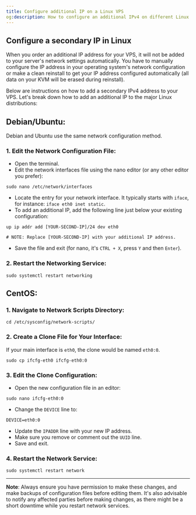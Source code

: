 ```yaml
---
title: Configure additional IP on a Linux VPS
og:description: How to configure an additional IPv4 on different Linux distributions, with examples for Debian Linux and Ubuntu
---
```


## Configure a secondary IP in Linux

When you order an additional IP address for your VPS, it will not be added to your server's network settings automatically. You have to manually configure the IP address in your operating system's network configuration or make a clean reinstall to get your IP address configured automatically (all data on your KVM will be erased during reinstall).

Below are instructions on how to add a secondary IPv4 address to your VPS. Let's break down how to add an additional IP to the major Linux distributions:

## Debian/Ubuntu:

Debian and Ubuntu use the same network configuration method.

### 1. Edit the Network Configuration File:

- Open the terminal.
- Edit the network interfaces file using the nano editor (or any other editor you prefer):

```shell
sudo nano /etc/network/interfaces
```

- Locate the entry for your network interface. It typically starts with `iface`, for instance: `iface eth0 inet static`.
- To add an additional IP, add the following line just below your existing configuration:

```shell
up ip addr add [YOUR-SECOND-IP]/24 dev eth0

# NOTE: Replace [YOUR-SECOND-IP] with your additional IP address.
```

- Save the file and exit (for nano, it's `CTRL + X`, press `Y` and then `Enter`).

### 2. Restart the Networking Service:

```shell
sudo systemctl restart networking
```

##

##

## CentOS:

### 1. Navigate to Network Scripts Directory:

```shell
cd /etc/sysconfig/network-scripts/
```

### 2. Create a Clone File for Your Interface:

If your main interface is `eth0`, the clone would be named `eth0:0`.

```shell
sudo cp ifcfg-eth0 ifcfg-eth0:0
```

### 3. Edit the Clone Configuration:

- Open the new configuration file in an editor:

```shell
sudo nano ifcfg-eth0:0
```

- Change the `DEVICE` line to:

```shell
DEVICE=eth0:0
```

- Update the `IPADDR` line with your new IP address.
- Make sure you remove or comment out the `UUID` line.
- Save and exit.

### 4. Restart the Network Service:

```shell
sudo systemctl restart network
```

---

**Note**: Always ensure you have permission to make these changes, and make backups of configuration files before editing them. It's also advisable to notify any affected parties before making changes, as there might be a short downtime while you restart network services.

